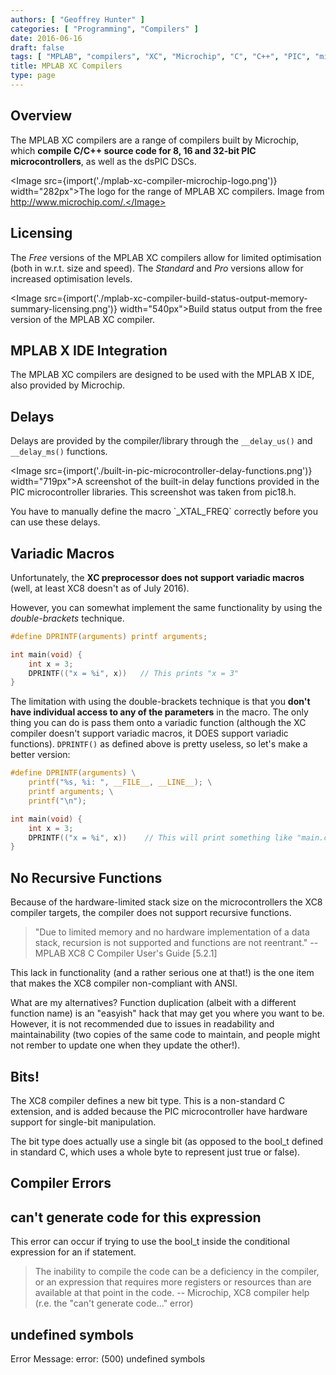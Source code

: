 ```yaml
---
authors: [ "Geoffrey Hunter" ]
categories: [ "Programming", "Compilers" ]
date: 2016-06-16
draft: false
tags: [ "MPLAB", "compilers", "XC", "Microchip", "C", "C++", "PIC", "microcontroller", "MPLAB X", "IDEs", "licensing", "variadic macro", "compiler error" ]
title: MPLAB XC Compilers
type: page
---
```



## Overview

The MPLAB XC compilers are a range of compilers built by Microchip, which **compile C/C++ source code for 8, 16 and 32-bit PIC microcontrollers**, as well as the dsPIC DSCs.

<Image src={import('./mplab-xc-compiler-microchip-logo.png')} width="282px">The logo for the range of MPLAB XC compilers. Image from http://www.microchip.com/.</Image>

## Licensing

The _Free_ versions of the MPLAB XC compilers allow for limited optimisation (both in w.r.t. size and speed). The _Standard_ and _Pro_ versions allow for increased optimisation levels.

<Image src={import('./mplab-xc-compiler-build-status-output-memory-summary-licensing.png')} width="540px">Build status output from the free version of the MPLAB XC compiler.</Image>

## MPLAB X IDE Integration

The MPLAB XC compilers are designed to be used with the MPLAB X IDE, also provided by Microchip.

## Delays

Delays are provided by the compiler/library through the `__delay_us()` and `__delay_ms()` functions.

<Image src={import('./built-in-pic-microcontroller-delay-functions.png')} width="719px">A screenshot of the built-in delay functions provided in the PIC microcontroller libraries. This screenshot was taken from pic18.h.</Image>

<Aside type="note">
You have to manually define the macro `_XTAL_FREQ` correctly before you can use these delays.
</Aside>

## Variadic Macros

Unfortunately, the **XC preprocessor does not support variadic macros** (well, at least XC8 doesn't as of July 2016).

However, you can somewhat implement the same functionality by using the _double-brackets_ technique.

```c
#define DPRINTF(arguments) printf arguments;

int main(void) {
    int x = 3;
    DPRINTF(("x = %i", x))   // This prints "x = 3"
}
```

The limitation with using the double-brackets technique is that you **don't have individual access to any of the parameters** in the macro. The only thing you can do is pass them onto a variadic function (although the XC compiler doesn't support variadic macros, it DOES support variadic functions). `DPRINTF()` as defined above is pretty useless, so let's make a better version:
    
```c
#define DPRINTF(arguments) \
    printf("%s, %i: ", __FILE__, __LINE__); \
    printf arguments; \
    printf("\n");

int main(void) {
    int x = 3;
    DPRINTF(("x = %i", x))    // This will print something like "main.c, 23: x = 3"
}
```

## No Recursive Functions

Because of the hardware-limited stack size on the microcontrollers the XC8 compiler targets, the compiler does not support recursive functions.

> "Due to limited memory and no hardware implementation of a data stack, recursion is not supported and functions are not reentrant." -- MPLAB XC8 C Compiler User's Guide [5.2.1]

This lack in functionality (and a rather serious one at that!) is the one item that makes the XC8 compiler non-compliant with ANSI.

What are my alternatives? Function duplication (albeit with a different function name) is an "easyish" hack that may get you where you want to be. However, it is not recommended due to issues in readability and maintainability (two copies of the same code to maintain, and people might not rember to update one when they update the other!).

## Bits!

The XC8 compiler defines a new bit type. This is a non-standard C extension, and is added because the PIC microcontroller have hardware support for single-bit manipulation.

The bit type does actually use a single bit (as opposed to the bool_t defined in standard C, which uses a whole byte to represent just true or false).

## Compiler Errors

## can't generate code for this expression

This error can occur if trying to use the bool_t inside the conditional expression for an  if statement.

> The inability to compile the code can be a deficiency in the compiler, or an expression that requires more registers or resources than are available at that point in the code. -- Microchip, XC8 compiler help (r.e. the "can't generate code..." error)

## undefined symbols

Error Message: error: (500) undefined symbols
